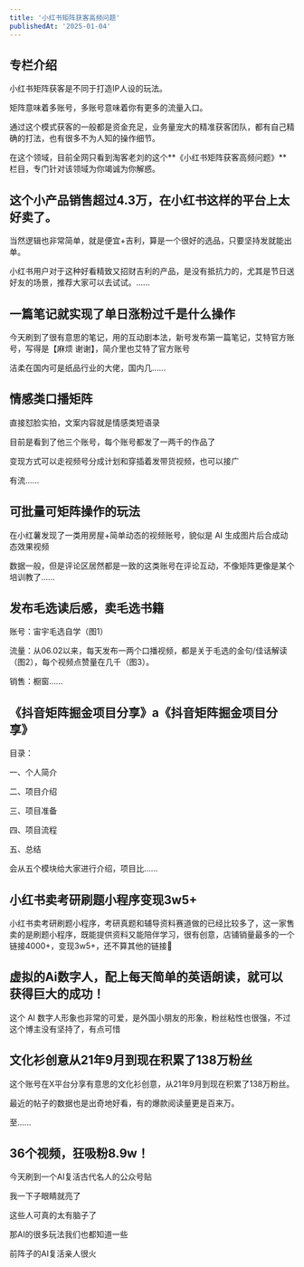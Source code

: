 ```yaml
---
title: '小红书矩阵获客高频问题'
publishedAt: '2025-01-04'
---
```


## 专栏介绍

小红书矩阵获客是不同于打造IP人设的玩法。

矩阵意味着多账号，多账号意味着你有更多的流量入口。

通过这个模式获客的一般都是资金充足，业务量宠大的精准获客团队，都有自己精确的打法，也有很多不为人知的操作细节。

在这个领域，目前全网只看到淘客老刘的这个**《小红书矩阵获客高频问题》**栏目，专门针对该领域为你竭诚为你解惑。



## 这个小产品销售超过4.3万，在小红书这样的平台上太好卖了。
当然逻辑也非常简单，就是便宜+吉利，算是一个很好的选品，只要坚持发就能出单。

小红书用户对于这种好看精致又招财吉利的产品，是没有抵抗力的，尤其是节日送好友的场景，推荐大家可以去试试。......

## 一篇笔记就实现了单日涨粉过千是什么操作
​​今天刷到了很有意思的笔记，用的互动剧本法，新号发布第一篇笔记，艾特官方账号，写得是【麻烦 谢谢】，简介里也艾特了官方账号 

洁柔在国内可是纸品行业的大佬，国内几......

## 情感类口播矩阵
直接怼脸实拍，文案内容就是情感类短语录

目前是看到了他三个账号，每个账号都发了一两千的作品了

变现方式可以走视频号分成计划和穿插着发带货视频，也可以接广

有流......

## 可批量可矩阵操作的玩法
在小红薯发现了一类用房屋+简单动态的视频账号，貌似是 AI 生成图片后合成动态效果视频

数据一般，但是评论区居然都是一致的这类账号在评论互动，不像矩阵更像是某个培训教了......

## 发布毛选读后感，卖毛选书籍
账号：宙宇毛选自学（图1）

流量：从06.02以来，每天发布一两个口播视频，都是关于毛选的金句/佳话解读（图2），每个视频点赞量在几千（图3）。

销售：橱窗......

## 《抖音矩阵掘金项目分享》a《抖音矩阵掘金项目分享》
目录：

一、个人简介

二、项目介绍

三、项目准备

四、项目流程

五、总结

会从五个模块给大家进行介绍，项目比......

## 小红书卖考研刷题小程序变现3w5+
小红书卖考研刷题小程序，考研真题和辅导资料赛道做的已经比较多了，这一家售卖的是刷题小程序，既能提供资料又能陪伴学习，很有创意，店铺销量最多的一个链接4000+，变现3w5+，还不算其他的链接🔗

## 虚拟的Ai数字人，配上每天简单的英语朗读，就可以获得巨大的成功！
这个 AI 数字人形象也非常的可爱，是外国小朋友的形象，粉丝粘性也很强，不过这个博主没有坚持了，有点可惜

## 文化衫创意从21年9月到现在积累了138万粉丝
这个账号在X平台分享有意思的文化衫创意，从21年9月到现在积累了138万粉丝。

最近的帖子的数据也是出奇地好看，有的爆款阅读量更是百来万。

至......

## 36个视频，狂吸粉8.9w！
今天刷到一个AI复活古代名人的公众号贴

我一下子眼睛就亮了

这些人可真的太有脑子了

那AI的很多玩法我们也都知道一些

前阵子的AI复活亲人很火

